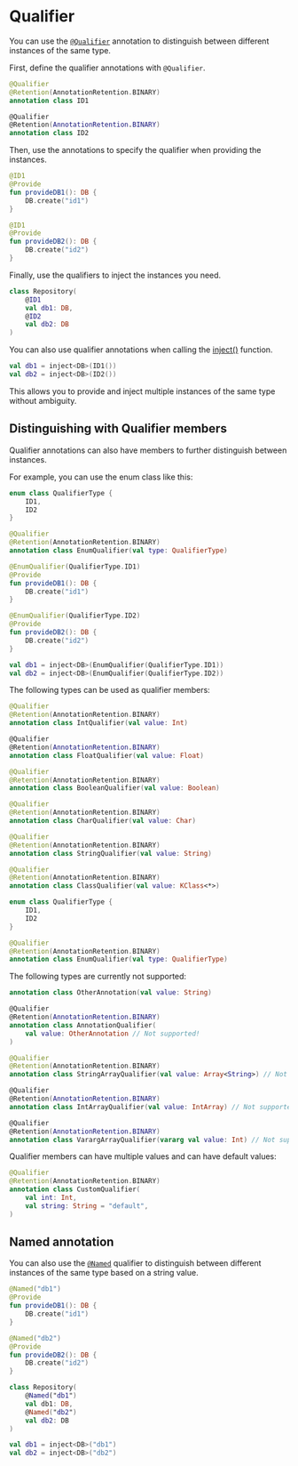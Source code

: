 
# Qualifier
You can use the <a href="/api/core/com.moriatsushi.koject/-qualifier/index.html" target="_blank">`@Qualifier`</a> annotation to distinguish between different instances of the same type.

First, define the qualifier annotations with `@Qualifier`.

```kotlin
@Qualifier
@Retention(AnnotationRetention.BINARY)
annotation class ID1

@Qualifier
@Retention(AnnotationRetention.BINARY)
annotation class ID2
```

Then, use the annotations to specify the qualifier when providing the instances.

```kotlin
@ID1
@Provide
fun provideDB1(): DB {
    DB.create("id1")
}

@ID1
@Provide
fun provideDB2(): DB {
    DB.create("id2")
}
```

Finally, use the qualifiers to inject the instances you need.

```kotlin
class Repository(
    @ID1
    val db1: DB,
    @ID2
    val db2: DB
)
```

You can also use qualifier annotations when calling the <a href="/api/core/com.moriatsushi.koject/inject.html" target="_blank">inject()</a> function.

```kotlin
val db1 = inject<DB>(ID1())
val db2 = inject<DB>(ID2())
```

This allows you to provide and inject multiple instances of the same type without ambiguity.

## Distinguishing with Qualifier members
Qualifier annotations can also have members to further distinguish between instances.

For example, you can use the enum class like this:

```kotlin
enum class QualifierType {
    ID1,
    ID2
}

@Qualifier
@Retention(AnnotationRetention.BINARY)
annotation class EnumQualifier(val type: QualifierType)
```
```kotlin
@EnumQualifier(QualifierType.ID1)
@Provide
fun provideDB1(): DB {
    DB.create("id1")
}

@EnumQualifier(QualifierType.ID2)
@Provide
fun provideDB2(): DB {
    DB.create("id2")
}
```
```kotlin
val db1 = inject<DB>(EnumQualifier(QualifierType.ID1))
val db2 = inject<DB>(EnumQualifier(QualifierType.ID2))
```

The following types can be used as qualifier members:

<Tabs>
  <TabItem value="number" label="Number" default>

```kotlin
@Qualifier
@Retention(AnnotationRetention.BINARY)
annotation class IntQualifier(val value: Int)

@Qualifier
@Retention(AnnotationRetention.BINARY)
annotation class FloatQualifier(val value: Float)
```

  </TabItem>
  <TabItem value="boolean" label="Boolean">

```kotlin
@Qualifier
@Retention(AnnotationRetention.BINARY)
annotation class BooleanQualifier(val value: Boolean)
```

  </TabItem>
  <TabItem value="char" label="Char">

```kotlin
@Qualifier
@Retention(AnnotationRetention.BINARY)
annotation class CharQualifier(val value: Char)
```

  </TabItem>
  <TabItem value="string" label="String">

```kotlin
@Qualifier
@Retention(AnnotationRetention.BINARY)
annotation class StringQualifier(val value: String)
```

  </TabItem>
  <TabItem value="kclass" label="KClass">

```kotlin
@Qualifier
@Retention(AnnotationRetention.BINARY)
annotation class ClassQualifier(val value: KClass<*>)
```

  </TabItem>
  <TabItem value="enums" label="Enums">

```kotlin
enum class QualifierType {
    ID1,
    ID2
}

@Qualifier
@Retention(AnnotationRetention.BINARY)
annotation class EnumQualifier(val type: QualifierType)
```

  </TabItem>
</Tabs>

The following types are currently not supported:

<Tabs>
  <TabItem value="annotations" label="Other annotations" default>

```kotlin
annotation class OtherAnnotation(val value: String)

@Qualifier
@Retention(AnnotationRetention.BINARY)
annotation class AnnotationQualifier(
    val value: OtherAnnotation // Not supported!
)
```

  </TabItem>
  <TabItem value="array" label="Array (including varargs)" default>

```kotlin
@Qualifier
@Retention(AnnotationRetention.BINARY)
annotation class StringArrayQualifier(val value: Array<String>) // Not supported!

@Qualifier
@Retention(AnnotationRetention.BINARY)
annotation class IntArrayQualifier(val value: IntArray) // Not supported!

@Qualifier
@Retention(AnnotationRetention.BINARY)
annotation class VarargArrayQualifier(vararg val value: Int) // Not supported!
```

  </TabItem>
</Tabs>

Qualifier members can have multiple values ​​and can have default values:

```kotlin
@Qualifier
@Retention(AnnotationRetention.BINARY)
annotation class CustomQualifier(
    val int: Int,
    val string: String = "default",
)
```

## Named annotation

You can also use the <a href="/api/core/com.moriatsushi.koject/-named/index.html" target="_blank">`@Named`</a> qualifier to distinguish between different instances of the same type based on a string value.

```kotlin
@Named("db1")
@Provide
fun provideDB1(): DB {
    DB.create("id1")
}

@Named("db2")
@Provide
fun provideDB2(): DB {
    DB.create("id2")
}
```
```kotlin
class Repository(
    @Named("db1")
    val db1: DB,
    @Named("db2")
    val db2: DB
)
```
```kotlin
val db1 = inject<DB>("db1")
val db2 = inject<DB>("db2")
```
